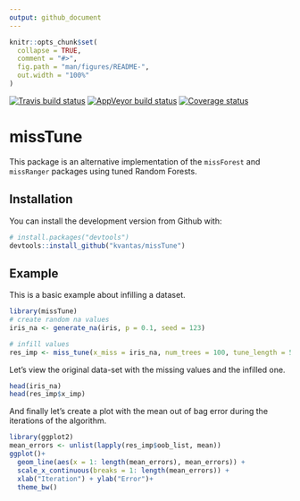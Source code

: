 ```yaml
---
output: github_document
---
```


<!-- README.md is generated from README.Rmd. Please edit that file -->

```r
knitr::opts_chunk$set(
  collapse = TRUE,
  comment = "#>",
  fig.path = "man/figures/README-",
  out.width = "100%"
)
```

[![Travis build status](https://travis-ci.org/kvantas/missTune.svg?branch=master)](https://travis-ci.org/kvantas/missTune)
[![AppVeyor build status](https://ci.appveyor.com/api/projects/status/github/kvantas/missTune?branch=master&svg=true)](https://ci.appveyor.com/project/kvantas/missTune)
[![Coverage status](https://codecov.io/gh/kvantas/missTune/branch/master/graph/badge.svg)](https://codecov.io/github/kvantas/missTune?branch=master)

# missTune

This package is an alternative implementation of the `missForest` and `missRanger` packages using tuned Random Forests.

## Installation

You can install the development version from Github with:

``` r
# install.packages("devtools")
devtools::install_github("kvantas/missTune")

```

## Example

This is a basic example about infilling a dataset.

```r
library(missTune)
# create random na values
iris_na <- generate_na(iris, p = 0.1, seed = 123)

# infill values
res_imp <- miss_tune(x_miss = iris_na, num_trees = 100, tune_length = 5, verbose = TRUE)


```

Let's view the original data-set with the missing values and the infilled one.

```r
head(iris_na)
head(res_imp$x_imp)
```

And finally let's create a plot with the mean out of bag error during the iterations of the algorithm.

```r
library(ggplot2)
mean_errors <- unlist(lapply(res_imp$oob_list, mean))
ggplot()+
  geom_line(aes(x = 1: length(mean_errors), mean_errors)) +
  scale_x_continuous(breaks = 1: length(mean_errors)) + 
  xlab("Iteration") + ylab("Error")+
  theme_bw()
```

